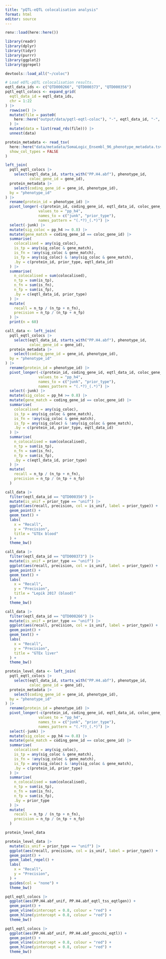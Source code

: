 ```yaml
---
title: "pQTL-eQTL colocalisation analysis"
format: html
editor: source
---
```


```r
renv::load(here::here())

library(readr)
library(dplyr)
library(tidyr)
library(purrr)
library(ggplot2)
library(ggrepel)

devtools::load_all("~/coloc")
```

```r
# Load eQTL-pQTL colocalisation results.
eqtl_data_ids <- c("QTD000266", "QTD000373", "QTD000356")
pqtl_eqtl_colocs <- expand_grid(
  eqtl_data_id = eqtl_data_ids, 
  chr = 1:22
) |>
  rowwise() |>
  mutate(file = paste0(
    here::here("output/data/pqtl-eqtl-coloc"), "-", eqtl_data_id, "-", chr, ".rds")
  ) |>
  mutate(data = list(read_rds(file))) |>
  unnest(data)

protein_metadata <- read_tsv(
  here::here("data/metadata/SomaLogic_Ensembl_96_phenotype_metadata.tsv.gz"), 
  show_col_types = FALSE
)
```

```r
left_join(
  pqtl_eqtl_colocs |>
    select(eqtl_data_id, starts_with("PP.H4.abf"), phenotype_id, 
           coloc_gene_id = gene_id), 
  protein_metadata |>
    select(coding_gene_id = gene_id, phenotype_id),
  by = "phenotype_id"
) |>
  rename(protein_id = phenotype_id) |>
  pivot_longer(-c(protein_id, coding_gene_id, eqtl_data_id, coloc_gene_id),
               values_to = "pp_h4", 
               names_to = c("junk", "prior_type"),
               names_pattern = "(.*?)_(.*)") |>
  select(-junk) |>
  mutate(sig_coloc = pp_h4 >= 0.8) |>
  mutate(gene_match = coding_gene_id == coloc_gene_id) |>
  summarise(
    colocalised = any(sig_coloc), 
    is_tp = any(sig_coloc & gene_match),
    is_fn = !any(sig_coloc & gene_match),
    is_fp = any(sig_coloc) & !any(sig_coloc & gene_match),
    .by = c(protein_id, prior_type, eqtl_data_id)
  ) |>
  summarise(
    n_colocalised = sum(colocalised),
    n_tp = sum(is_tp),
    n_fn = sum(is_fn),
    n_fp = sum(is_fp),
    .by = c(eqtl_data_id, prior_type)
  ) |>
  mutate(
    recall = n_tp / (n_tp + n_fn), 
    precision = n_tp / (n_tp + n_fp)
  ) |>
  print(n = 60)
```

```r
call_data <- left_join(
  pqtl_eqtl_colocs |>
    select(eqtl_data_id, starts_with("PP.H4.abf"), phenotype_id, 
           coloc_gene_id = gene_id), 
  protein_metadata |>
    select(coding_gene_id = gene_id, phenotype_id),
  by = "phenotype_id"
) |>
  rename(protein_id = phenotype_id) |>
  pivot_longer(-c(protein_id, coding_gene_id, eqtl_data_id, coloc_gene_id),
               values_to = "pp_h4", 
               names_to = c("junk", "prior_type"),
               names_pattern = "(.*?)_(.*)") |>
  select(-junk) |>
  mutate(sig_coloc = pp_h4 >= 0.8) |>
  mutate(gene_match = coding_gene_id == coloc_gene_id) |>
  summarise(
    colocalised = any(sig_coloc), 
    is_tp = any(sig_coloc & gene_match),
    is_fn = !any(sig_coloc & gene_match),
    is_fp = any(sig_coloc) & !any(sig_coloc & gene_match),
    .by = c(protein_id, prior_type, eqtl_data_id)
  ) |>
  summarise(
    n_colocalised = sum(colocalised),
    n_tp = sum(is_tp),
    n_fn = sum(is_fn),
    n_fp = sum(is_fp),
    .by = c(eqtl_data_id, prior_type)
  ) |>
  mutate(
    recall = n_tp / (n_tp + n_fn), 
    precision = n_tp / (n_tp + n_fp)
  )
```

```r
call_data |>
  filter(eqtl_data_id == "QTD000356") |>
  mutate(is_unif = prior_type == "unif") |>
  ggplot(aes(recall, precision, col = is_unif, label = prior_type)) + 
  geom_point() + 
  geom_text() + 
  labs(
    x = "Recall", 
    y = "Precision",
    title = "GTEx blood"
  ) + 
  theme_bw()
```

```r
call_data |>
  filter(eqtl_data_id == "QTD000373") |>
  mutate(is_unif = prior_type == "unif") |>
  ggplot(aes(recall, precision, col = is_unif, label = prior_type)) + 
  geom_point() + 
  geom_text() + 
  labs(
    x = "Recall", 
    y = "Precision",
    title = "Lepik 2017 (blood)"
  ) + 
  theme_bw()
```

```r
call_data |>
  filter(eqtl_data_id == "QTD000266") |>
  mutate(is_unif = prior_type == "unif") |>
  ggplot(aes(recall, precision, col = is_unif, label = prior_type)) + 
  geom_point() + 
  geom_text() + 
  labs(
    x = "Recall", 
    y = "Precision",
    title = "GTEx liver"
  ) + 
  theme_bw()
```

```r
protein_level_data <- left_join(
  pqtl_eqtl_colocs |>
    select(eqtl_data_id, starts_with("PP.H4.abf"), phenotype_id, 
           coloc_gene_id = gene_id), 
  protein_metadata |>
    select(coding_gene_id = gene_id, phenotype_id),
  by = "phenotype_id"
) |>
  rename(protein_id = phenotype_id) |>
  pivot_longer(-c(protein_id, coding_gene_id, eqtl_data_id, coloc_gene_id),
               values_to = "pp_h4", 
               names_to = c("junk", "prior_type"),
               names_pattern = "(.*?)_(.*)") |>
  select(-junk) |>
  mutate(sig_coloc = pp_h4 >= 0.8) |>
  mutate(gene_match = coding_gene_id == coloc_gene_id) |>
  summarise(
    colocalised = any(sig_coloc), 
    is_tp = any(sig_coloc & gene_match),
    is_fn = !any(sig_coloc & gene_match),
    is_fp = any(sig_coloc) & !any(sig_coloc & gene_match),
    .by = c(protein_id, prior_type)
  ) |>
  summarise(
    n_colocalised = sum(colocalised),
    n_tp = sum(is_tp),
    n_fn = sum(is_fn),
    n_fp = sum(is_fp),
    .by = prior_type
  ) |>
  mutate(
    recall = n_tp / (n_tp + n_fn), 
    precision = n_tp / (n_tp + n_fp)
  )

protein_level_data
```

```r
protein_level_data |>
  mutate(is_unif = prior_type == "unif") |>
  ggplot(aes(recall, precision, col = is_unif, label = prior_type)) + 
  geom_point() + 
  geom_label_repel() + 
  labs(
    x = "Recall", 
    y = "Precision",
  ) + 
  guides(col = "none") + 
  theme_bw()
```

```r
pqtl_eqtl_colocs |>
  ggplot(aes(PP.H4.abf_unif, PP.H4.abf_eqtl_tss_eqtlgen)) + 
  geom_point() + 
  geom_vline(xintercept = 0.8, colour = "red") + 
  geom_hline(yintercept = 0.8, colour = "red") + 
  theme_bw()

pqtl_eqtl_colocs |>
  ggplot(aes(PP.H4.abf_unif, PP.H4.abf_gnocchi_eqtl)) + 
  geom_point() + 
  geom_vline(xintercept = 0.8, colour = "red") + 
  geom_hline(yintercept = 0.8, colour = "red") + 
  theme_bw()
```
